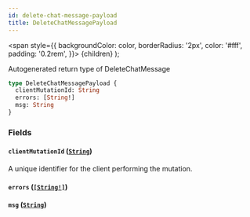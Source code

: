 ```yaml
---
id: delete-chat-message-payload
title: DeleteChatMessagePayload
---
```


<span
style={{
      backgroundColor: color,
      borderRadius: '2px',
      color: '#fff',
      padding: '0.2rem',
    }}>
{children}
</span>
);

Autogenerated return type of DeleteChatMessage

```graphql
type DeleteChatMessagePayload {
  clientMutationId: String
  errors: [String!]
  msg: String
}
```

### Fields

#### `clientMutationId` ([`String`](/api/graphql/documentation/scalars/string))

A unique identifier for the client performing the mutation.

#### `errors` ([`[String!]`](/api/graphql/documentation/scalars/string))

#### `msg` ([`String`](/api/graphql/documentation/scalars/string))
